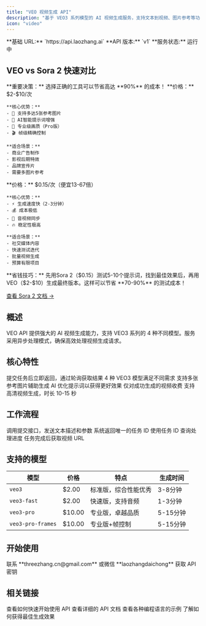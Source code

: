 ```yaml
---
title: "VEO 视频生成 API"
description: "基于 VEO3 系列模型的 AI 视频生成服务，支持文本到视频、图片参考等功能"
icon: "video"
---
```


<Info>
  **基础 URL:** `https://api.laozhang.ai`
  **API 版本:** `v1`
  **服务状态:** 运行中
</Info>

## VEO vs Sora 2 快速对比

<Warning>
**重要决策：** 选择正确的工具可以节省高达 **90%** 的成本！
</Warning>

<CardGroup cols={2}>
  <Card title="VEO - 专业画质优先" icon="crown">
    **价格：** $2-$10/次

    **核心优势：**
    - 🎨 支持多达5张参考图片
    - 🤖 AI智能提示词增强
    - 👑 专业级画质（Pro版）
    - 🎬 帧级精确控制

    **适合场景：**
    - 商业广告制作
    - 影视后期特效
    - 品牌宣传片
    - 需要多图片参考
  </Card>

  <Card title="Sora 2 - 性价比优先" icon="zap">
    **价格：** $0.15/次（便宜13-67倍）

    **核心优势：**
    - ⚡ 生成速度快（2-3分钟）
    - 💰 成本极低
    - 🎵 音视频同步
    - 🔥 稳定性极高

    **适合场景：**
    - 社交媒体内容
    - 快速测试迭代
    - 批量视频生成
    - 预算有限项目
  </Card>
</CardGroup>

<Tip>
**省钱技巧：** 先用Sora 2（$0.15）测试5-10个提示词，找到最佳效果后，再用VEO（$2-$10）生成最终版本。这样可以节省 **70-90%** 的测试成本！

[查看 Sora 2 文档 →](/api-capabilities/sora2/overview)
</Tip>

## 概述

VEO API 提供强大的 AI 视频生成能力，支持 VEO3 系列的 4 种不同模型。服务采用异步处理模式，确保高效处理视频生成请求。

## 核心特性

<CardGroup cols={2}>
  <Card title="异步处理" icon="clock">
    提交任务后立即返回，通过轮询获取结果
  </Card>
  <Card title="多模型支持" icon="layer-group">
    4 种 VEO3 模型满足不同需求
  </Card>
  <Card title="图片参考" icon="image">
    支持多张参考图片辅助生成
  </Card>
  <Card title="提示词增强" icon="sparkles">
    AI 优化提示词以获得更好效果
  </Card>
  <Card title="按成功计费" icon="badge-dollar">
    仅对成功生成的视频收费
  </Card>
  <Card title="高质量输出" icon="star">
    支持高清视频生成，时长 10-15 秒
  </Card>
</CardGroup>

## 工作流程

<Steps>
  <Step title="提交任务">
    调用提交接口，发送文本描述和参数
  </Step>
  <Step title="获取任务 ID">
    系统返回唯一的任务 ID
  </Step>
  <Step title="轮询状态">
    使用任务 ID 查询处理进度
  </Step>
  <Step title="获取结果">
    任务完成后获取视频 URL
  </Step>
</Steps>

## 支持的模型

| 模型 | 价格 | 特点 | 生成时间 |
|------|------|------|----------|
| `veo3` | $2.00 | 标准版，综合性能优秀 | 3-8分钟 |
| `veo3-fast` | $2.00 | 快速版，支持音频 | 1-3分钟 |
| `veo3-pro` | $10.00 | 专业版，卓越品质 | 5-15分钟 |
| `veo3-pro-frames` | $10.00 | 专业版+帧控制 | 5-15分钟 |

## 开始使用

<Card title="获取 API 密钥" icon="key" href="mailto:threezhang.cn@gmail.com">
  联系 **threezhang.cn@gmail.com** 或微信 **laozhangdaichong** 获取 API 密钥
</Card>

## 相关链接

<CardGroup cols={2}>
  <Card title="快速开始" icon="rocket" href="/api-capabilities/veo/quick-start">
    查看如何快速开始使用 API
  </Card>
  <Card title="API 参考" icon="book" href="/api-capabilities/veo/api-reference">
    查看详细的 API 文档
  </Card>
  <Card title="代码示例" icon="code" href="/api-capabilities/veo/examples">
    查看各种编程语言的示例
  </Card>
  <Card title="最佳实践" icon="lightbulb" href="/api-capabilities/veo/best-practices">
    了解如何获得最佳生成效果
  </Card>
</CardGroup>